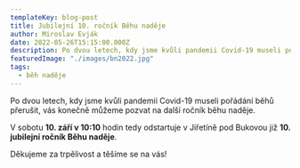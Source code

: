 ```yaml
---
templateKey: blog-post
title: Jubilejní 10. ročník Běhu naděje
author: Miroslav Evják
date: 2022-05-26T15:15:00.000Z
description: Po dvou letech, kdy jsme kvůli pandemii Covid-19 museli pořádání běhů přerušit, vás konečně můžeme pozvat na jubilejní 10. ročník běhu naděje.
featuredImage: "./images/bn2022.jpg"
tags:
  - běh naděje
---
```

Po dvou letech, kdy jsme kvůli pandemii Covid-19 museli pořádání běhů přerušit, vás konečně můžeme pozvat na další ročník běhu naděje.

V sobotu __10. září v 10:10__ hodin tedy odstartuje v Jiřetíně pod Bukovou již __10. jubilejní ročník Běhu naděje__.

Děkujeme za trpělivost a těšíme se na vás!
